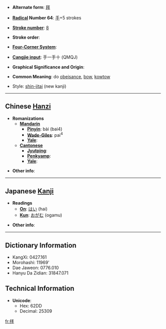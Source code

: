 * '''Alternate form''': [[拜]]

* '''[[Wiktionary:Chinese radical index| Radical]] Number 64''': [[Wiktionary:Chinese radical index 手|手]]+5 strokes

* '''[[Wiktionary:Chinese total strokes index|Stroke number]]''': [[Wiktionary:Chinese total strokes index 8|8]]

* '''Stroke order''': 

* '''[[Wiktionary:Chinese four corner index|Four-Corner System]]''': 

* '''[[Wiktionary:Chinese Cangjie index|Cangjie input]]''': 手一手十 (QMQJ)

* '''Graphical Significance and Origin''': 

* '''Common Meaning''': do [[obeisance]], [[bow]], [[kowtow]]

* Style: [[shin-jitai]] (new kanji)

----

== Chinese [[Hanzi]] ==

* '''Romanizations'''
** '''[[Mandarin]]'''
*** '''[[Pinyin]]''': bài (bai4)
*** '''[[Wade-Giles]]''': pai<sup>4</sup>
*** '''[[Yale]]''': 
** '''[[Cantonese]]'''
*** '''[[Jyutping]]''':
*** '''[[Penkyamp]]''': 
*** '''[[Yale]]''': 

* '''Other info''': 

----

== Japanese [[Kanji]] ==

* '''Readings'''
** '''[[On]]''': [[はい]] (hai)
** '''[[Kun]]''': [[おがむ]] (ogamu)

* '''Other info''':  

----

== Dictionary Information ==

* KangXi: 0427.161
* Morohashi: 11969'
* Dae Jaweon: 0776.010
* Hanyu Da Zidian: 31847.071

== Technical Information ==

* '''Unicode''':
** Hex: 62DD
** Decimal: 25309

[[fr:拝]]